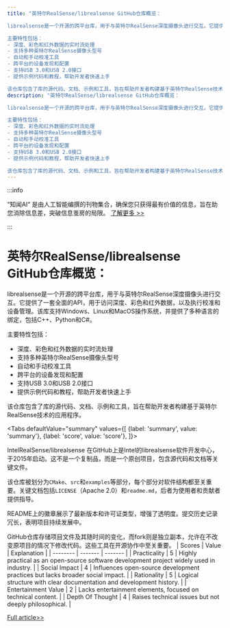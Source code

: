 ```yaml
---
title: "英特尔RealSense/librealsense GitHub仓库概览：

librealsense是一个开源的跨平台库，用于与英特尔RealSense深度摄像头进行交互。它提供了一套全面的API，用于访问深度、彩色和红外数据，以及执行校准和设备管理。该库支持Windows、Linux和MacOS操作系统，并提供了多种语言的绑定，包括C++、Python和C#。

主要特性包括：
- 深度、彩色和红外数据的实时流处理
- 支持多种英特尔RealSense摄像头型号
- 自动和手动校准工具
- 跨平台的设备发现和配置
- 支持USB 3.0和USB 2.0接口
- 提供示例代码和教程，帮助开发者快速上手

该仓库包含了库的源代码、文档、示例和工具，旨在帮助开发者构建基于英特尔RealSense技术的应用程序。"
description: "英特尔RealSense/librealsense GitHub仓库概览：

librealsense是一个开源的跨平台库，用于与英特尔RealSense深度摄像头进行交互。它提供了一套全面的API，用于访问深度、彩色和红外数据，以及执行校准和设备管理。该库支持Windows、Linux和MacOS操作系统，并提供了多种语言的绑定，包括C++、Python和C#。

主要特性包括：
- 深度、彩色和红外数据的实时流处理
- 支持多种英特尔RealSense摄像头型号
- 自动和手动校准工具
- 跨平台的设备发现和配置
- 支持USB 3.0和USB 2.0接口
- 提供示例代码和教程，帮助开发者快速上手

该仓库包含了库的源代码、文档、示例和工具，旨在帮助开发者构建基于英特尔RealSense技术的应用程序。"
---
```



:::info

“知闻AI“ 是由人工智能编撰的刊物集合，确保您只获得最有价值的信息，旨在助您消除信息差，突破信息茧房的局限。  [了解更多 >>](/)

:::

# 英特尔RealSense/librealsense GitHub仓库概览：

librealsense是一个开源的跨平台库，用于与英特尔RealSense深度摄像头进行交互。它提供了一套全面的API，用于访问深度、彩色和红外数据，以及执行校准和设备管理。该库支持Windows、Linux和MacOS操作系统，并提供了多种语言的绑定，包括C++、Python和C#。

主要特性包括：
- 深度、彩色和红外数据的实时流处理
- 支持多种英特尔RealSense摄像头型号
- 自动和手动校准工具
- 跨平台的设备发现和配置
- 支持USB 3.0和USB 2.0接口
- 提供示例代码和教程，帮助开发者快速上手

该仓库包含了库的源代码、文档、示例和工具，旨在帮助开发者构建基于英特尔RealSense技术的应用程序。


<Tabs
	defaultValue="summary"
	values={[
	{label: 'summary', value: 'summary'},
	{label: 'score', value: 'score'},
]}>
<TabItem value="summary">


IntelRealSense/librealsense 在GitHub上是Intel的librealsense软件开发中心，于2015年启动。这不是一个复制品，而是一个原创项目，包含源代码和文档等关键文件。

该仓库被划分为`CMake`、`src`和`examples`等部分，每个部分对软件结构都至关重要。关键文档包括`LICENSE`（Apache 2.0）和`readme.md`，后者为使用者和贡献者提供指导。

README上的徽章展示了最新版本和许可证类型，增强了透明度。提交历史记录冗长，表明项目持续发展中。

GitHub仓库存储项目文件及其随时间的变化，而fork则是独立副本，允许在不改变原项目的情况下修改代码。这些工具在开源协作中至关重要。
</TabItem>
<TabItem value="score">
	| Scores     | Value   | Explanation |
	| -------- | ------- | ------- |
	| Practicality  | 5    | Highly practical as an open-source software development project widely used in industry.    |
	| Social Impact | 4     | Influences open-source development practices but lacks broader social impact.    |
	| Rationality    | 5    | Logical structure with clear documentation and development history.    |
	| Entertainment Value    | 2    | Lacks entertainment elements, focused on technical content.    |
	| Depth Of Thought    | 4    | Raises technical issues but not deeply philosophical.    |
</TabItem>
</Tabs>

[Full article>>](https://github.com/IntelRealSense/librealsense)
